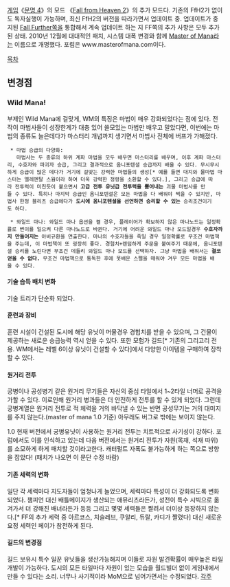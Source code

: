 [[게임]]《[[문명 4]]》의 모드 《[[Fall from Heaven 2]]》의 추가 모드다. 기존의 FfH2가 없이도 독자실행이 가능하며, 최신 FfH2의 버전을 따라가면서 업데이트 중. 업데이트가 중지된 [[Fall Further]]쪽을 통합해서 계속 업데이트 하는 지 FF쪽의 추가 사항은 모두 추가된 상태. 2010년 12월에 대대적인 패치, 시스템 대폭 변경와 함께 [[Master of Mana]]라는 이름으로 개명했다. 포럼은 www.masterofmana.com이다.

[[목차]]
== 변경점 ==
=== Wild Mana! ===
부제인 Wild Mana에 걸맞게, WM의 특징은 마법이 매우 강화되었다는 점에 있다. 전작이 마법사들이 성장한계가 대충 있어 쓸모있는 마법만 배우고 말았다면, 이번에는 마법의 종류도 늘은데다가 마스터리 개념까지 생기면서 마법사 전체에 버프가 가해졌다.

  * 마법 승급의 다양화:
    마법사는 두 종류의 하위 계파 마법을 모두 배우면 마스터리를 배우며, 이후 계파 마스터리, 수호자와 파괴자 승급, 그리고 결과적으로 옴니포텐셜 승급까지 배울 수 있다. 무시무시하게 승급이 많은 데다가 거기에 걸맞는 강력한 마법들의 생성[* 예를 들면 대지와 물마법 마스터는 엘레멘탈 스웜이라 하여 더욱 강력한 정령을 소환할 수 있다.], 그리고 승급에 따라 전투력이 미친듯이 붙으면서 '''고급 전투 유닛급 전투력을 뿜어내는''' 괴물 마법사를 만들 수 있다. 특히나 마지막 승급인 옴니포텐셜은 모든 마법을 다 배워야 찍을 수 있지만, 마법사 한정 블리츠 승급에다가 '''도시에 옴니포텐셜을 선언하면 승리할 수 있는''' 승리조건이기도 하다.

  * 와일드 마나: 와일드 마나 옵션을 켤 경우, 플레이어가 확보하지 않은 마나노드는 일정확률로 변이를 일으켜 다른 마나노드로 바뀐다. 거기에 어려운 와일드 마나 모드일경우 '''수호자까지 만들어지는''' 아비규환을 연출한다. 마나의 수호자들을 죽일 경우 일정확률로 무조건 마법책을 주는데, 이 마법책이 또 굉장히 좋다. 경험치+랜덤하게 주문을 붙여주기 때문에, 옴니포텐셜 승리를 노린다면 무조건 데들리 와일드 마나 모드를 선택하자. 그냥 마법을 배워서는 '''결코 얻을 수 없다.''' 무조건 마법책으로 통독한 후에 못배운 스펠을 매워야 겨우 모든 마법을 배울 수 있다.

==== 기술 습득 배치 변화 ====
기술 트리가 단순화 되었다.

==== 훈련과 장비 ====
훈련 시설이 건설된 도시에 해당 유닛이 머물경우 경험치를 받을 수 있으며, 그 건물이 제공하는 새로운 승급능력 역시 얻을 수 있다. 또한 모험가 길드[* 기존의 그리고리 전용. WM에서는 레벨 6이상 유닛이 건설할 수 있다]에서 다양한 아이템을 구매하여 장착할 수 있다.

==== 원거리 전투 ====
궁병이나 공성병기 같은 원거리 무기들은 자신의 중심 타일에서 1~2타일 너머로 공격을 가할 수 있다. 이로인해 원거리 병과들은 더 안전하게 전투를 할 수 있게 되었다. 그런데 궁병계열은 원거리 전투로 적 체력을 거의 바닥낼 수 있는 반면 공성무기는 거의 대미지를 주지 않는다.(master of mana 1.0 기준) 아무래도 버그로 밖에는 보이지 않는다.

1.0 현재 버전에서 궁병유닛이 사용하는 원거리 전투는 치트적으로 사기성이 강하다. 포럼에서도 이를 인식하고 있는데 다음 버전에서는 원거리 전투가 자원(목재, 석재 따위)를 소모하게 하게 패치할 것이라고한다. 캐터펄트 자폭도 불가능하게 하는 쪽으로 방향을 잡았다! (패치가 나오면 이 문단 수정 바람)

==== 기존 세력의 변화 ====
일단 각 세력마다 지도자들이 엄청나게 늘었으며, 세력마다 특성이 더 강화되도록 변화되었다. 챔피언 대신 배틀메이지가 생산되는 애뮤리츠라든가, 성전이 특수 시빅으로 옮겨가서 더 강해진 배너라든가 등등 그리고 몇몇 세력들은 짤려서 더이상 등장하지 않는다.[* FF의 추가 세력 중 아르코스, 치슬레브, 쿠알리, 듀랄, 카디가 짤렸다] 대신 새로운 요정 세력인 페이가 참전하게 된다.

==== 길드의 변경점 ====
길드 보유시 특수 일꾼 유닛들을 생산가능해지며 이들로 자원 발견확률이 매우높은 타일개발이 가능하다. 도시의 모든 타일마다 자원이 있는 모습을 월드빌더 없이 게임내에서 만들 수 있다는 소리. 너무나 사기적이라 MoM으로 넘어가면서는 수정되었다.
[[각주]] 
